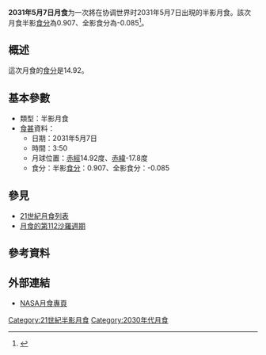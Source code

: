 {{future}}
{{Infobox lunar eclipse
| date        = 2031年5月7日
| time        = 3:50
| nature     = 半影月食
| saros       = 112
| gamma           = -1.069
| magnitude      = 半影食分：0.907<br/>全影食分：-0.085
| par_duration   = 
| tot_duration    = 
| chart               = Lunar eclipse chart close-2031May07.png
}}
'''2031年5月7日月食'''为一次將在协调世界时2031年5月7日出現的半影月食。該次月食半影[[食分|食分]]為0.907、全影食分為-0.085<ref name="nasa_catalog_list">{{cite web|url=http://sunearth.gsfc.nasa.gov/eclipse/LEcat/LE2001-2100.html|title=Lunar Eclipses: 2001 to 2100|language=en|publisher=[[NASA|NASA]]|archiveurl=https://web.archive.org/web/19990202141830/http://sunearth.gsfc.nasa.gov/eclipse/LEcat/LE2001-2100.html|archivedate=1999-02-02|deadurl=yes|accessdate=2016-09-10}}</ref>。

== 概述 ==
這次月食的[[食分|食分]]是14.92。

== 基本參數 ==
{{NoteUTC}}
* 類型：半影月食
*[[食甚|食甚]]資料：
** 日期：2031年5月7日
** 時間：3:50
** 月球位置：[[赤經|赤經]]14.92度、[[赤緯|赤緯]]-17.8度
** 食分：半影[[食分|食分]]：0.907、全影食分：-0.085

== 參見 ==
{{portal box|天文學}}
* [[21世紀月食列表|21世紀月食列表]]
* [[月食的第112沙羅週期|月食的第112沙羅週期]]

== 參考資料 ==
{{reflist}}

== 外部連結 ==
* [http://eclipse.gsfc.nasa.gov/lunar.html NASA月食專頁]{{Wayback|url=http://eclipse.gsfc.nasa.gov/lunar.html |date=20181231235927 }}{{en icon}}
{{Lunar-eclipse-stub}}
{{月食}}

[[Category:21世紀半影月食|Category:21世紀半影月食]]
[[Category:2030年代月食|Category:2030年代月食]]